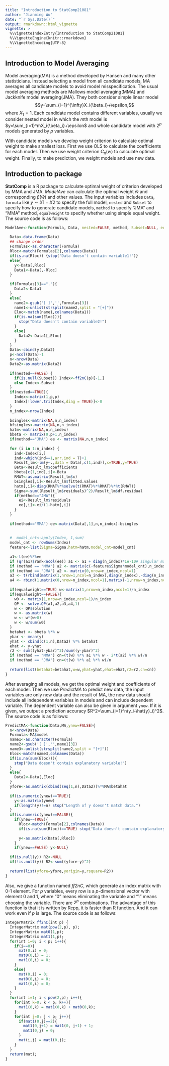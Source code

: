 ```yaml
---
title: "Introduction to StatComp21081"
author: "Jianming Wu"
date: "`r Sys.Date()`"
output: rmarkdown::html_vignette
vignette: >
  %\VignetteIndexEntry{Introduction to StatComp21081}
  %\VignetteEngine{knitr::rmarkdown}
  %\VignetteEncoding{UTF-8}
---
```


## Introduction to Model Averaging

Model averaging(MA) is a method developed by Hansen and many other statisticians. Instead selecting a model from all candidate models, MA averages all candidate models to avoid model misspecification. The usual model averaging methods are Mallows model averaging(MMA) and Jackknife model averaging(JMA). They both consider simple linear model
$$y=\sum_{i=1}^{\infty}X_i{\beta_i}+\epsilon,$$
where $X_1=1$. Each candidate model contains different variables, usually we consider nested model in which the $m$th model is $y=\sum_{i=1}^mX_i{\beta_i}+\epsilon$ and whole candidate model with $2^p$ models generated by $p$ variables.

With candidate models we develop weight criterion to calculate optimal weight to make smallest loss. First we use OLS to calculate the coefficients for each model. Then we use weight criterion $C_n(w)$ to calculate optimal weight. Finally, to make prediction, we weight models and use new data.

## Introduction to package

__StatComp__ is a R package to calculate optimal weight of criterion developed by MMA and JMA. _ModelAve_ can calculate the optimal weight $\hat{w}$ and corresponding $\hat{\beta}(\hat{w})$ and other values. The input variables includes `Data`, `formula` like $y{\sim}X1+X2$ to specify the full model, `nested` and `Subset` to specify how to generate candidate models, `method` to specify "JMA" and "MMA" method, `equalweight` to specify whether using simple equal weight. The source code is as follows:
```r
ModelAve<-function(Formula, Data, nested=FALSE, method, Subset=NULL, equalweight=FALSE){
  
  Data<-data.frame(Data)
  ## change order
  Formulas<-as.character(Formula)
  Rloc<-match(Formulas[2],colnames(Data))
  if(is.na(Rloc)) {stop("Data doesn't contain variable1!")}
  else{
    y<-Data[,Rloc]
    Data1<-Data[,-Rloc]
  }
  
  if(Formulas[3]=="."){
    Data2<-Data1
  }
  else{
    name2<-gsub('[ ]','',Formulas[3])
    name1<-unlist(strsplit(name2,split = "[+]"))
    Eloc<-match(name1,colnames(Data1))
    if(is.na(sum(Eloc))){
      stop("Data doesn't contain variable2!")
    }
    else{
      Data2<-Data1[,Eloc]
    }
  }
  Data<-cbind(y,Data2)
  p<-ncol(Data)-1
  n<-nrow(Data)
  Data2<-as.matrix(Data2)
  
  if(nested==FALSE) {
    if(is.null(Subset)) Index<-ff2nC(p)[-1,]
    else Index<-Subset
  }
  if(nested==TRUE){
    Index<-matrix(1,p,p)
    Index[!lower.tri(Index,diag = TRUE)]<-0
  }
  n_index<-nrow(Index)
  
  bsingles<-matrix(NA,n,n_index)
  bfsingles<-matrix(NA,n,n_index)
  hatm<-matrix(NA,n,n_index)
  bbeta <- matrix(0,p+1,n_index)
  if(method=="JMA") ee <- matrix(NA,n,n_index)
  
  for (i in 1:n_index) {
    ind<-Index[i,]
    ind<-which(ind==1,arr.ind = T)+1
    Result_lm<-lm(y~.,data = Data[,c(1,ind)],x=TRUE,y=TRUE)
    Beta<-Result_lm$coefficients
    bbeta[c(1,ind),i]<-Beta
    RMAT<-as.matrix(Result_lm$x)
    bsingles[,i]<-Result_lm$fitted.values
    hatm[,i]<-diag(RMAT%*%solve(t(RMAT)%*%RMAT)%*%t(RMAT))
    Sigma<-sum((Result_lm$residuals)^2)/Result_lm$df.residual
    if(method=="JMA"){
      ei<-Result_lm$residuals
      ee[,i]<-ei/(1-hatm[,i])
    }
  }
  
  if(method=="MMA") ee<-matrix(Data[,1],n,n_index)-bsingles
  
  
  #  model_cnt<-apply(Index, 1,sum)
  model_cnt <- rowSums(Index)
  feature<-list(Sigma=Sigma,hatm=hatm,model_cnt=model_cnt)
  
  a1<-t(ee)%*%ee
  if (qr(a1)$rank<ncol(ee)) a1 <- a1 + diag(n_index)*1e-10# singular matrix
  if (method == "MMA") a2 <- matrix(c(-feature$Sigma*model_cnt),n_index,1)  
  if (method == "JMA") a2 <- matrix(0,nrow=n_index,ncol=1)
  a3 <- t(rbind(matrix(1,nrow=1,ncol=n_index),diag(n_index),-diag(n_index)))
  a4 <- rbind(1,matrix(0,nrow=n_index,ncol=1),matrix(-1,nrow=n_index,ncol=1))
  
  if(equalweight==TRUE) w<-matrix(1,nrow=n_index,ncol=1)/n_index
  if(equalweight==FALSE){
    w0 <- matrix(1,nrow=n_index,ncol=1)/n_index 
    QP <- solve.QP(a1,a2,a3,a4,1)
    w <- QP$solution
    w <- as.matrix(w)
    w <- w*(w>0)
    w <- w/sum(w0)
  }
  betahat <- bbeta %*% w
  ybar <- mean(y)
  yhat <- cbind(c(1,n),Data2) %*% betahat
  ehat <- y-yhat
  r2 <- sum((yhat-ybar)^2)/sum((y-ybar)^2)
  if (method == "MMA") cn=(t(w) %*% a1 %*% w - 2*t(a2) %*% w)/n
  if (method == "JMA") cn=(t(w) %*% a1 %*% w)/n
  
  return(list(betahat=betahat,w=w,yhat=yhat,ehat=ehat,r2=r2,cn=cn))
}
```

After averaging all models, we get the optimal weight and coefficients of each model. Then we use _PredictMA_ to predict new data, the input variables are only new data and the result of MA, the new data should include all independent variables in models and can include dependent variable. The dependent variable can also be given in argument `ynew`. If it is given, we output a prediction accuracy $R^2=\sum_{i=1}^n(y_i-\hat{y}_i)^2$. The source code is as follows:
```r
PredictMA<-function(Data,MA,ynew=FALSE){
  n<-nrow(Data)
  Formula<-MA$model
  name1<-as.character(Formula)
  name2<-gsub('[ ]','',name1[3])
  name3<-unlist(strsplit(name2,split = "[+]"))
  Eloc<-match(name3,colnames(Data))
  if(is.na(sum(Eloc))){
    stop("Data doesn't contain explanatory variable!")
  }
  else{
    Data2<-Data[,Eloc]
  }
  yfore<-as.matrix(cbind(seq(1,n),Data2))%*%MA$betahat
  
  if(is.numeric(ynew)==TRUE){
    y<-as.matrix(ynew)
    if(length(y)!=n) stop("Length of y doesn't match data.")
  }
  if(is.numeric(ynew)==FALSE){
    if(ynew==TRUE){
      Rloc<-match(Formula[2],colnames(Data))
      if(is.na(sum(Rloc))==TRUE) stop("Data doesn't contain explanatory variable!")
      
      y<-as.matrix(Data[,Rloc])
    }
    if(ynew==FALSE) y<-NULL}
  
  if(is.null(y)) R2<-NULL
  if(!is.null(y)) R2<-sum((yfore-y)^2)
  
  return(list(yfore=yfore,yorigin=y,rsquare=R2))
}
```

Also, we give a function named _ff2nC_, which generate an index matrix with 0-1 element. For $p$ variables, every row is a $p$-dimensional vector with element 0 and 1, where "0" means eliminating the variable and "1" means choosing the variable. There are $2^p$ combinations. The advantage of this function is that it is written by Rcpp, it is faster than R function. And it can work even if $p$ is large. The source code is as follows:
```r
IntegerMatrix ff2nC(int p) {
  IntegerMatrix mat(pow(2,p), p);
  IntegerMatrix mat0(1,p);
  IntegerMatrix mat1(1,p);
  for(int i=0; i < p; i++){
    if(i==0){
      mat(0,i) = 0;
      mat0(0,i) = 1;
      mat1(0,i) = 0;
    }
    else{
      mat(0,i) = 0;
      mat0(0,i) = 0;
      mat1(0,i) = 0;
    }
  }
  for(int i=1; i < pow(2,p); i++){
    for(int k=0; k < p; k++){
      mat1(0,k) = mat1(0,k) + mat0(0,k); 
    }
    for(int j=0; j < p; j++){
      if(mat1(0,j)==2){
        mat1(0,j+1) = mat1(0, j+1) + 1;
        mat1(0,j) = 0;
      }
      mat(i,j) = mat1(0,j);
    }
  }
  return(mat);
}
```